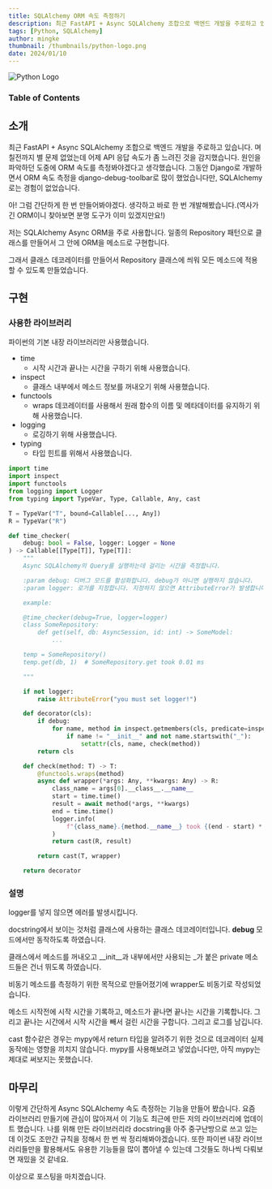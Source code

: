 ```yaml
---
title: SQLAlchemy ORM 속도 측정하기
description: 최근 FastAPI + Async SQLAlchemy 조합으로 백엔드 개발을 주로하고 있습니다. 며칠전까지 별 문제 없었는데 어제 API 응답 속도가 좀 느려진 것을 감지했습니다. 원인을 파악하던 도중에 ORM 속도를 측정봐야겠다고 생각했습니다. Async SQLAlchemy ORM의 Query를 실행하는데 걸리는 시간을 측정하는 데코레이터를 만들어보았습니다.
tags: [Python, SQLAlchemy]
author: mingke
thumbnail: /thumbnails/python-logo.png
date: 2024/01/10
---
```


<Image src="/thumbnails/python-logo.png" alt="Python Logo" />

### Table of Contents

## 소개

최근 FastAPI + Async SQLAlchemy 조합으로 백엔드 개발을 주로하고 있습니다. 며칠전까지 별 문제 없었는데 어제 API 응답 속도가 좀 느려진 것을 감지했습니다. 원인을 파악하던 도중에 ORM 속도를 측정봐야겠다고 생각했습니다. 그동안 Django로 개발하면서 ORM 속도 측정을 django-debug-toolbar로 많이 했었습니다만, SQLAlchemy로는 경험이 없었습니다.

아! 그럼 간단하게 한 번 만들어봐야겠다. 생각하고 바로 한 번 개발해봤습니다.(역사가 긴 ORM이니 찾아보면 분명 도구가 이미 있겠지만요!)

저는 SQLAlchemy Async ORM을 주로 사용합니다. 일종의 Repository 패턴으로 클래스를 만들어서 그 안에 ORM을 메소드로 구현합니다.

그래서 클래스 데코레이터를 만들어서 Repository 클래스에 씌워 모든 메소드에 적용할 수 있도록 만들었습니다.

## 구현

### 사용한 라이브러리

파이썬의 기본 내장 라이브러리만 사용했습니다.

- time
  - 시작 시간과 끝나는 시간을 구하기 위해 사용했습니다.
- inspect
  - 클래스 내부에서 메소드 정보를 꺼내오기 위해 사용했습니다.
- functools
  - wraps 데코레이터를 사용해서 원래 함수의 이름 및 메타데이터를 유지하기 위해 사용했습니다.
- logging
  - 로깅하기 위해 사용했습니다.
- typing
  - 타입 힌트를 위해서 사용했습니다.

```python
import time
import inspect
import functools
from logging import Logger
from typing import TypeVar, Type, Callable, Any, cast

T = TypeVar("T", bound=Callable[..., Any])
R = TypeVar("R")

def time_checker(
    debug: bool = False, logger: Logger = None
) -> Callable[[Type[T]], Type[T]]:
    """
    Async SQLAlchemy의 Query를 실행하는데 걸리는 시간을 측정합니다.

    :param debug: 디버그 모드를 활성화합니다. debug가 아니면 실행하지 않습니다.
    :param logger: 로거를 지정합니다. 지정하지 않으면 AttributeError가 발생합니다.

    example:

    @time_checker(debug=True, logger=logger)
    class SomeRepository:
        def get(self, db: AsyncSession, id: int) -> SomeModel:
            ...

    temp = SomeRepository()
    temp.get(db, 1)  # SomeRepository.get took 0.01 ms

    """

    if not logger:
        raise AttributeError("you must set logger!")

    def decorator(cls):
        if debug:
            for name, method in inspect.getmembers(cls, predicate=inspect.isfunction):
                if name != "__init__" and not name.startswith("_"):
                    setattr(cls, name, check(method))
        return cls

    def check(method: T) -> T:
        @functools.wraps(method)
        async def wrapper(*args: Any, **kwargs: Any) -> R:
            class_name = args[0].__class__.__name__
            start = time.time()
            result = await method(*args, **kwargs)
            end = time.time()
            logger.info(
                f"{class_name}.{method.__name__} took {(end - start) * 1000:.2f} ms"
            )
            return cast(R, result)

        return cast(T, wrapper)

    return decorator
```

### 설명

logger를 넣지 않으면 에러를 발생시킵니다.

docstring에서 보이는 것처럼 클래스에 사용하는 클래스 데코레이터입니다. **debug** 모드에서만 동작하도록 하였습니다.

클래스에서 메소드를 꺼내오고 \_\_init\_\_과 내부에서만 사용되는 \_가 붙은 private 메소드들은 건너 뛰도록 하였습니다.

비동기 메소드를 측정하기 위한 목적으로 만들어졌기에 wrapper도 비동기로 작성되었습니다.

메소드 시작전에 시작 시간을 기록하고, 메소드가 끝나면 끝나는 시간을 기록합니다. 그리고 끝나는 시간에서 시작 시간을 빼서 걸린 시간을 구합니다. 그리고 로그를 남깁니다.

cast 함수같은 경우는 mypy에서 return 타입을 알려주기 위한 것으로 데코레이터 실제 동작에는 영향을 끼치지 않습니다. mypy를 사용해보려고 넣었습니다만, 아직 mypy는 제대로 써보지는 못했습니다.

## 마무리

이렇게 간단하게 Async SQLAlchemy 속도 측정하는 기능을 만들어 봤습니다. 요즘 라이브러리 만들기에 관심이 많아져서 이 기능도 최근에 만든 저의 라이브러리에 업데이트 했습니다. 나를 위해 만든 라이브러리라 docstring을 아주 중구난방으로 쓰고 있는데 이것도 조만간 규칙을 정해서 한 번 싹 정리해봐야겠습니다. 또한 파이썬 내장 라이브러리들만을 활용해서도 유용한 기능들을 많이 뽑아낼 수 있는데 그것들도 하나씩 다뤄보면 재밌을 것 같네요.

이상으로 포스팅을 마치겠습니다.
